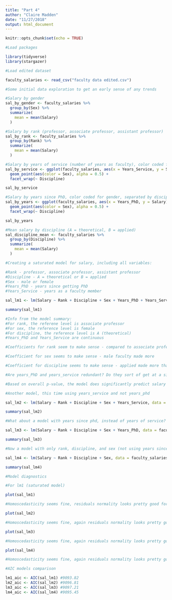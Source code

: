 ```yaml
---
title: "Part 4"
author: "Claire Madden"
date: "11/27/2018"
output: html_document
---
```


```r
knitr::opts_chunk$set(echo = TRUE)
```

```r
#Load packages

library(tidyverse)
library(stargazer)

#Load edited dataset

faculty_salaries <- read_csv("faculty data edited.csv")
```

```r
#Some initial data exploration to get an early sense of any trends

#Salary by gender
sal_by_gender <- faculty_salaries %>% 
  group_by(Sex) %>% 
  summarize(
    mean = mean(Salary)
  )

#Salary by rank (professor, associate professor, assistant professor)
sal_by_rank <- faculty_salaries %>% 
  group_by(Rank) %>% 
  summarize(
    mean = mean(Salary)
  )

#Salary by years of service (number of years as faculty), color coded for gender, separated by discipline
sal_by_service <- ggplot(faculty_salaries, aes(x = Years_Service, y = Salary)) +
  geom_point(aes(color = Sex), alpha = 0.5) +
  facet_wrap(~ Discipline)

sal_by_service

#Salary by years since PhD, color coded for gender, separated by discipline
sal_by_years <- ggplot(faculty_salaries, aes(x = Years_PhD, y = Salary)) +
  geom_point(aes(color = Sex), alpha = 0.5) +
  facet_wrap(~ Discipline)

sal_by_years

#Mean salary by discipline (A = theoretical, B = applied)
sal_discipline_mean <- faculty_salaries %>% 
  group_by(Discipline) %>% 
  summarize(
    mean = mean(Salary)
  )

```

```r
#Creating a saturated model for salary, including all variables:

#Rank - professor, associate professor, assistant professor
#Discipline - A = theoretical or B = applied
#Sex - male or female
#Years_PhD - years since getting PhD
#Years_Service - years as a faculty member

sal_lm1 <- lm(Salary ~ Rank + Discipline + Sex + Years_PhD + Years_Service, data = faculty_salaries)

summary(sal_lm1)

#Info from the model summary:
#For rank, the referene level is associate professor
#For sex, the reference level is female
#For discipline, the reference level is A (theoretical)
#Years_PhD and Years_Service are continuous 

#Coefficients for rank seem to make sense - compared to associate professor, a full professor makes a good deal more, and an assistant professor makes less (matches the means that were calculated above)

#Coefficient for sex seems to make sense - male faculty made more

#Coefficient for discipline seems to make sense - applied made more than theoretical

#Are years_PhD and years_service redundant? Do they sort of get at a similar thing? Which one is better?

#Based on overall p-value, the model does significantly predict salary (p < 0.001)
```

```r
#Another model, this time using years_service and not years_phd

sal_lm2 <- lm(Salary ~ Rank + Discipline + Sex + Years_Service, data = faculty_salaries)

summary(sal_lm2)
```

```r
#What about a model with years since phd, instead of years of service?

sal_lm3 <- lm(Salary ~ Rank + Discipline + Sex + Years_PhD, data = faculty_salaries)

summary(sal_lm3)

```

```r
#Now a model with only rank, discipline, and sex (not using years since PhD or years of service)

sal_lm4 <- lm(Salary ~ Rank + Discipline + Sex, data = faculty_salaries)

summary(sal_lm4)
```


```r
#Model diagnostics

#For lm1 (saturated model)

plot(sal_lm1)

#Homoscedasticity seems fine, residuals normality looks pretty good for majority of data (upper tail is a little strange)

plot(sal_lm2)

#Homoscedasticity seems fine, again residuals normality looks pretty good for majority of data (upper tail is a little strange)

plot(sal_lm3)

#Homoscedasticity seems fine, again residuals normality looks pretty good for majority of data (upper tail is a little strange)

plot(sal_lm4)

#Homoscedasticity seems fine, again residuals normality looks pretty good for majority of data (upper tail is a little strange)
```

```r
#AIC models comparison

lm1_aic <- AIC(sal_lm1) #9093.82
lm2_aic <- AIC(sal_lm2) #9096.81
lm3_aic <- AIC(sal_lm3) #9097.21
lm4_aic <- AIC(sal_lm4) #9095.45
```

